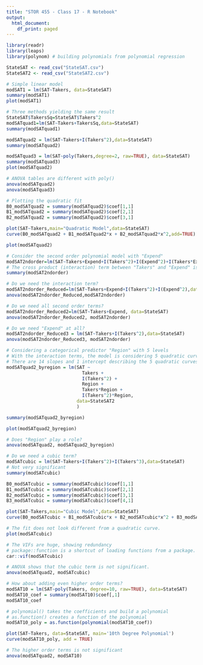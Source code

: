 ```yaml
---
title: "STOR 455 - Class 17 - R Notebook"
output:
  html_document:
    df_print: paged
---
```



```r
library(readr)
library(leaps)
library(polynom) # building polynomials from polynomial regression

StateSAT <- read_csv("StateSAT.csv")
StateSAT2 <- read_csv("StateSAT2.csv")

```


```r
# Simple linear model
modSAT1 = lm(SAT~Takers, data=StateSAT)
summary(modSAT1)
plot(modSAT1)
```


```r
# Three methods yielding the same result
StateSAT$TakersSq=StateSAT$Takers^2
modSATquad1=lm(SAT~Takers+TakersSq,data=StateSAT)
summary(modSATquad1)

modSATquad2 = lm(SAT~Takers+I(Takers^2),data=StateSAT)
summary(modSATquad2)

modSATquad3 = lm(SAT~poly(Takers,degree=2, raw=TRUE), data=StateSAT) 
summary(modSATquad3)
plot(modSATquad2)
```
```r
# ANOVA tables are different with poly()
anova(modSATquad2)
anova(modSATquad3)
```


```r
# Plotting the quadratic fit
B0_modSATquad2 = summary(modSATquad2)$coef[1,1]
B1_modSATquad2 = summary(modSATquad2)$coef[2,1] 
B2_modSATquad2 = summary(modSATquad2)$coef[3,1]

plot(SAT~Takers,main="Quadratic Model",data=StateSAT)
curve(B0_modSATquad2 + B1_modSATquad2*x + B2_modSATquad2*x^2,add=TRUE)

plot(modSATquad2)
```


```r
# Consider the second order polynomial model with "Expend"
modSAT2ndorder=lm(SAT~Takers+Expend+I(Takers^2)+I(Expend^2)+I(Takers*Expend),data=StateSAT)
# The cross product (interaction) term between "Takers" and "Expend" is not significant 
summary(modSAT2ndorder)
```


```r
# Do we need the interaction term?
modSAT2ndorder_Reduced=lm(SAT~Takers+Expend+I(Takers^2)+I(Expend^2),data=StateSAT)
anova(modSAT2ndorder_Reduced,modSAT2ndorder)
```


```r
# Do we need all second order terms?
modSAT2ndorder_Reduced2=lm(SAT~Takers+Expend, data=StateSAT)
anova(modSAT2ndorder_Reduced2, modSAT2ndorder)
```


```r
# Do we need "Expend" at all?
modSAT2ndorder_Reduced3 = lm(SAT~Takers+I(Takers^2),data=StateSAT)
anova(modSAT2ndorder_Reduced3, modSAT2ndorder)
```


```r
# Considering a categorical predictor "Region" with 5 levels
# With the interaction terms, the model is considering 5 quadratic curves of "Takers." 
# There are 14 slopes and 1 intercept describing the 5 quadratic curves.
modSATquad2_byregion = lm(SAT ~ 
                            Takers + 
                            I(Takers^2) + 
                            Region + 
                            Takers*Region + 
                            I(Takers^2)*Region, 
                          data=StateSAT2
                          )

summary(modSATquad2_byregion)

plot(modSATquad2_byregion)
```


```r
# Does "Region" play a role?
anova(modSATquad2, modSATquad2_byregion)
```


```r
# Do we need a cubic term?
modSATcubic = lm(SAT~Takers+I(Takers^2)+I(Takers^3),data=StateSAT)
# Not very significant
summary(modSATcubic)

B0_modSATcubic = summary(modSATcubic)$coef[1,1]
B1_modSATcubic = summary(modSATcubic)$coef[2,1] 
B2_modSATcubic = summary(modSATcubic)$coef[3,1]
B3_modSATcubic = summary(modSATcubic)$coef[4,1]

plot(SAT~Takers,main="Cubic Model",data=StateSAT)
curve(B0_modSATcubic + B1_modSATcubic*x + B2_modSATcubic*x^2 + B3_modSATcubic*x^3, add=TRUE)

# The fit does not look different from a quadratic curve. 
plot(modSATcubic)
```


```r
# The VIFs are huge, showing redundancy
# package::function is a shortcut of loading functions from a package.
car::vif(modSATcubic)

# ANOVA shows that the cubic term is not significant.
anova(modSATquad2, modSATcubic)
```


```r
# How about adding even higher order terms?
modSAT10 = lm(SAT~poly(Takers, degree=10, raw=TRUE), data=StateSAT)
modSAT10_coef = summary(modSAT10)$coef[,1]
modSAT10_coef

# polynomial() takes the coefficients and build a polynomial
# as.function() creates a function of the polynomial
modSAT10_poly = as.function(polynomial(modSAT10_coef))

plot(SAT~Takers, data=StateSAT, main='10th Degree Polynomial')
curve(modSAT10_poly, add = TRUE)
```


```r
# The higher order terms is not significant
anova(modSATquad2, modSAT10)
```